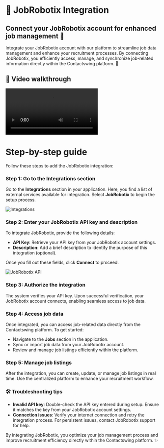 # 🔗 JobRobotix Integration

## Connect your JobRobotix account for enhanced job management 💼

Integrate your JobRobotix account with our platform to streamline job data management and enhance your recruitment processes. By connecting JobRobotix, you efficiently access, manage, and synchronize job-related information directly within the Contactswing platform. 🚀

## 🎥 Video walkthrough

<div class="card-video">
  <video src="https://storage.googleapis.com/helpsessionvideos/Contactswing/Videos/job.mp4" autoplay playsinline controls title="JobRobotix Integration"></video>
</div>

# Step-by-step guide

Follow these steps to add the JobRobotix integration:

### Step 1: Go to the Integrations section
Go to the **Integrations** section in your application. Here, you find a list of external services available for integration. Select **JobRobotix** to begin the setup process.

<img src="https://storage.googleapis.com/helpsessionvideos/Contactswing/images/04.jpg" alt="Integrations" />

### Step 2: Enter your JobRobotix API key and description
To integrate JobRobotix, provide the following details:
- **API Key**: Retrieve your API key from your JobRobotix account settings.
- **Description**: Add a brief description to identify the purpose of this integration (optional).

Once you fill out these fields, click **Connect** to proceed.

<img src="https://storage.googleapis.com/helpsessionvideos/Contactswing/images/job.jpg" alt="JobRobotix API" />

### Step 3: Authorize the integration
The system verifies your API key. Upon successful verification, your JobRobotix account connects, enabling seamless access to job data.

### Step 4: Access job data
Once integrated, you can access job-related data directly from the Contactswing platform. To get started:
- Navigate to the **Jobs** section in the application.
- Sync or import job data from your JobRobotix account.
- Review and manage job listings efficiently within the platform.

### Step 5: Manage job listings
After the integration, you can create, update, or manage job listings in real time. Use the centralized platform to enhance your recruitment workflow.

### 🛠️ Troubleshooting tips

- **Invalid API key**: Double-check the API key entered during setup. Ensure it matches the key from your JobRobotix account settings.
- **Connection issues**: Verify your internet connection and retry the integration process. For persistent issues, contact JobRobotix support for help.

By integrating JobRobotix, you optimize your job management process and improve recruitment efficiency directly within the Contactswing platform. ✨
